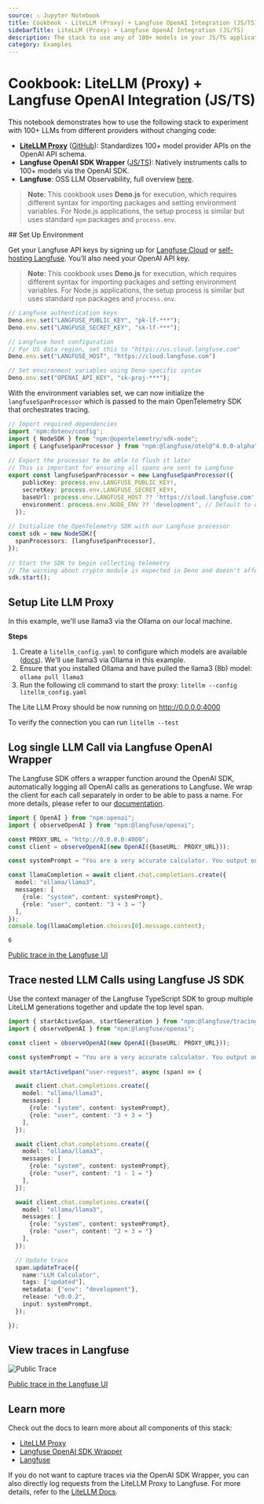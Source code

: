 ```yaml
---
source: ⚠️ Jupyter Notebook
title: Cookbook - LiteLLM (Proxy) + Langfuse OpenAI Integration (JS/TS)
sidebarTitle: LiteLLM (Proxy) + Langfuse OpenAI Integration (JS/TS)
description: The stack to use any of 100+ models in your JS/TS application without having to change your code and with full observability.
category: Examples
---
```


# Cookbook: LiteLLM (Proxy) + Langfuse OpenAI Integration (JS/TS)

This notebook demonstrates how to use the following stack to experiment with 100+ LLMs from different providers without changing code:

- [**LiteLLM Proxy**](https://docs.litellm.ai/docs/) ([GitHub](https://github.com/BerriAI/litellm)): Standardizes 100+ model provider APIs on the OpenAI API schema.
- **Langfuse OpenAI SDK Wrapper** ([JS/TS](https://langfuse.com/integrations/model-providers/openai-js)): Natively instruments calls to 100+ models via the OpenAI SDK.
- **Langfuse**: OSS LLM Observability, full overview [here](https://langfuse.com/docs).

> **Note**: This cookbook uses **Deno.js** for execution, which requires different syntax for importing packages and setting environment variables. For Node.js applications, the setup process is similar but uses standard `npm` packages and `process.env`.

<Steps>
## Set Up Environment

Get your Langfuse API keys by signing up for [Langfuse Cloud](https://cloud.langfuse.com/) or [self-hosting Langfuse](https://langfuse.com/self-hosting). You’ll also need your OpenAI API key.

> **Note**: This cookbook uses **Deno.js** for execution, which requires different syntax for importing packages and setting environment variables. For Node.js applications, the setup process is similar but uses standard `npm` packages and `process.env`.


```typescript
// Langfuse authentication keys
Deno.env.set("LANGFUSE_PUBLIC_KEY", "pk-lf-***");
Deno.env.set("LANGFUSE_SECRET_KEY", "sk-lf-***");

// Langfuse host configuration
// For US data region, set this to "https://us.cloud.langfuse.com"
Deno.env.set("LANGFUSE_HOST", "https://cloud.langfuse.com")

// Set environment variables using Deno-specific syntax
Deno.env.set("OPENAI_API_KEY", "sk-proj-***");
```

With the environment variables set, we can now initialize the `langfuseSpanProcessor` which is passed to the main OpenTelemetry SDK that orchestrates tracing.


```typescript
// Import required dependencies
import 'npm:dotenv/config';
import { NodeSDK } from "npm:@opentelemetry/sdk-node";
import { LangfuseSpanProcessor } from "npm:@langfuse/otel@^4.0.0-alpha";
 
// Export the processor to be able to flush it later
// This is important for ensuring all spans are sent to Langfuse
export const langfuseSpanProcessor = new LangfuseSpanProcessor({
    publicKey: process.env.LANGFUSE_PUBLIC_KEY!,
    secretKey: process.env.LANGFUSE_SECRET_KEY!,
    baseUrl: process.env.LANGFUSE_HOST ?? 'https://cloud.langfuse.com', // Default to cloud if not specified
    environment: process.env.NODE_ENV ?? 'development', // Default to development if not specified
  });
 
// Initialize the OpenTelemetry SDK with our Langfuse processor
const sdk = new NodeSDK({
  spanProcessors: [langfuseSpanProcessor],
});
 
// Start the SDK to begin collecting telemetry
// The warning about crypto module is expected in Deno and doesn't affect basic tracing functionality. Media upload features will be disabled, but all core tracing works normally
sdk.start();
```

## Setup Lite LLM Proxy

In this example, we'll use llama3 via the Ollama on our local machine.

**Steps**

1. Create a `litellm_config.yaml` to configure which models are available ([docs](https://litellm.vercel.app/docs/proxy/configs)). We'll use llama3 via Ollama in this example. 
1. Ensure that you installed Ollama and have pulled the llama3 (8b) model: `ollama pull llama3`
2. Run the following cli command to start the proxy: `litellm --config litellm_config.yaml`

The Lite LLM Proxy should be now running on http://0.0.0.0:4000

To verify the connection you can run `litellm --test`

## Log single LLM Call via Langfuse OpenAI Wrapper

The Langfuse SDK offers a wrapper function around the OpenAI SDK, automatically logging all OpenAI calls as generations to Langfuse. We wrap the client for each call separately in order to be able to pass a name. For more details, please refer to our [documentation](https://langfuse.com/integrations/model-providers/openai-js).


```typescript
import { OpenAI } from "npm:openai";
import { observeOpenAI } from "npm:@langfuse/openai";

const PROXY_URL = "http://0.0.0.0:4000";
const client = observeOpenAI(new OpenAI({baseURL: PROXY_URL}));

const systemPrompt = "You are a very accurate calculator. You output only the result of the calculation.";

const llamaCompletion = await client.chat.completions.create({
  model: "ollama/llama3",
  messages: [
    {role: "system", content: systemPrompt},
    {role: "user", content: "3 + 3 = "}
  ],
}); 
console.log(llamaCompletion.choices[0].message.content);
```

    6


[Public trace in the Langfuse UI](https://cloud.langfuse.com/project/cloramnkj0002jz088vzn1ja4/traces/0b78e39b9a36195b7373a3c4536ad574?timestamp=2025-08-25T15%3A07%3A24.014Z&display=details&observation=fa33232a3cc957e1)

## Trace nested LLM Calls using Langfuse JS SDK

Use the context manager of the Langfuse TypeScript SDK to group multiple LiteLLM generations together and update the top level span.


```typescript
import { startActiveSpan, startGeneration } from "npm:@langfuse/tracing";
import { observeOpenAI } from "npm:@langfuse/openai";

const client = observeOpenAI(new OpenAI({baseURL: PROXY_URL}));

const systemPrompt = "You are a very accurate calculator. You output only the result of the calculation.";
 
await startActiveSpan("user-request", async (span) => {

  await client.chat.completions.create({
    model: "ollama/llama3",
    messages: [
      {role: "system", content: systemPrompt},
      {role: "user", content: "3 + 3 = "}
    ],
  }); 

  await client.chat.completions.create({
    model: "ollama/llama3",
    messages: [
      {role: "system", content: systemPrompt},
      {role: "user", content: "1 - 1 = "}
    ],
  }); 

  await client.chat.completions.create({
    model: "ollama/llama3",
    messages: [
      {role: "system", content: systemPrompt},
      {role: "user", content: "2 + 3 = "}
    ],
  }); 

  // Update trace
  span.updateTrace({
    name:"LLM Calculator",
    tags: ["updated"],
    metadata: {"env": "development"},
    release: "v0.0.2",
    input: systemPrompt,
  });

});
```

## View traces in Langfuse

![Public Trace](https://langfuse.com/images/cookbook/example-js-sdk/integration_litellm_proxy_trace.png)

[Public trace in the Langfuse UI](https://cloud.langfuse.com/project/cloramnkj0002jz088vzn1ja4/traces/1aab1c70319ce53e2604801a5e464293?timestamp=2025-08-25T15%3A52%3A19.900Z&display=details&observation=b0f019915d463967)
</Steps>

## Learn more

Check out the docs to learn more about all components of this stack:
- [LiteLLM Proxy](https://docs.litellm.ai/docs/)
- [Langfuse OpenAI SDK Wrapper](https://langfuse.com/integrations/model-providers/openai-js)
- [Langfuse](https://langfuse.com/docs)

If you do not want to capture traces via the OpenAI SDK Wrapper, you can also directly log requests from the LiteLLM Proxy to Langfuse. For more details, refer to the [LiteLLM Docs](https://litellm.vercel.app/docs/proxy/logging#logging-proxy-inputoutput---langfuse).
